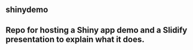 shinydemo
----------

## Repo for hosting a Shiny app demo and a Slidify presentation to explain what it does.